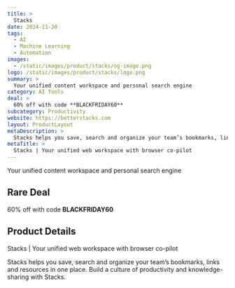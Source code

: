 ```yaml
---
title: >
  Stacks
date: 2024-11-20
tags:
  - AI
  - Machine Learning
  - Automation
images:
  - /static/images/product/stacks/og-image.png
logo: /static/images/product/stacks/logo.png
summary: >
  Your unified content workspace and personal search engine
category: AI Tools
deal: >
  60% off with code **BLACKFRIDAY60**
subcategory: Productivity
website: https://betterstacks.com
layout: ProductLayout
metaDescription: >
  Stacks helps you save, search and organize your team’s bookmarks, links and resources in one place. Build a culture of productivity and knowledge-sharing with Stacks.
metaTitle: >
  Stacks | Your unified web workspace with browser co-pilot
---
```

Your unified content workspace and personal search engine

## Rare Deal

60% off with code **BLACKFRIDAY60**

## Product Details
Stacks | Your unified web workspace with browser co-pilot

Stacks helps you save, search and organize your team’s bookmarks, links and resources in one place. Build a culture of productivity and knowledge-sharing with Stacks.
